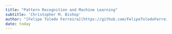 ```yaml
---
title: "Pattern Recognition and Machine Learning"
subtitle: 'Christopher M. Bishop'
author: "[Felipe Toledo Ferreira](https://github.com/FelipeToledoFerreira)"
date: today
---
```


<object data="patternRecognition.pdf" type="application/pdf" width=100% height=950px></object>